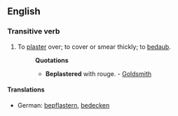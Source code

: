 ==English==

===Transitive verb===
{{en-infl-reg-consonant|beplaster||}}

# To [[plaster]] over; to cover or smear thickly; to [[bedaub]].
#:'''Quotations'''
#:*'''Beplastered''' with rouge. - [[Goldsmith]]

====Translations====
*German: [[bepflastern]], [[bedecken]]